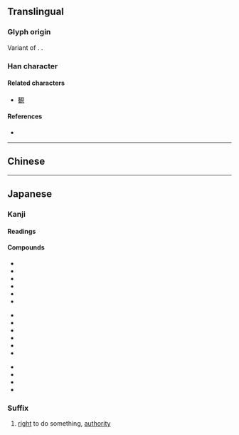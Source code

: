 {{also|權}}
{{character info/new}}
==Translingual==
{{Han simplified forms|權|権|权}}

===Glyph origin===
Variant of {{l|mul|權}}. {{Han simp|權|f=雚|t=𮥶}}.

===Han character===
{{Han char|rn=75|rad=木|as=11|sn=15|four=|canj=DOKG|ids=⿰木⿱𠂉⿻一隹}}

====Related characters====
* [[観]]

====References====
* {{Han ref|kx=0551.181|dkj=15484|dj=0939.180|hdz=80020.260|uh=6A29|ud=27177}}

----

==Chinese==
{{zh-see|權|v}}

----

==Japanese==
{{ja-kanji forms|権|權}}

===Kanji===
{{ja-kanji|grade=6|rs=木11|kyu=權}}

====Readings====
{{ja-readings
|goon=ごん
|kanon=けん
|kun=おもり-, はか-る, かり-
}}

====Compounds====
{{top3}}
* {{ja-r|権威|けんい}}
* {{ja-r|権益|けんえき}}
* {{ja-r|権官|ごんかん}}
* {{ja-r|権化|ごんげ}}
* {{ja-r|権限|けんげん}}
* {{ja-r|権勢|けんせい}}
{{mid3}}
* {{ja-r|権能|けんのう}}
* {{ja-r|権謀術数|けんぼうじゅっすう}}
* {{ja-r|権利|けんり}}
* {{ja-r|権力|けんりょく}}
* {{ja-r|官権|かんけん}}
* {{ja-r|公権|こうけん}}
{{mid3}}
* {{ja-r|私権|しけん}}
* {{ja-r|自然権|しぜんけん}}
* {{ja-r|特権|とっけん}}
* {{ja-r|利権|りけん}}
{{bottom}}

===Suffix===
{{ja-pos|けん|suffix}}

# [[right]] to do something, [[authority]]